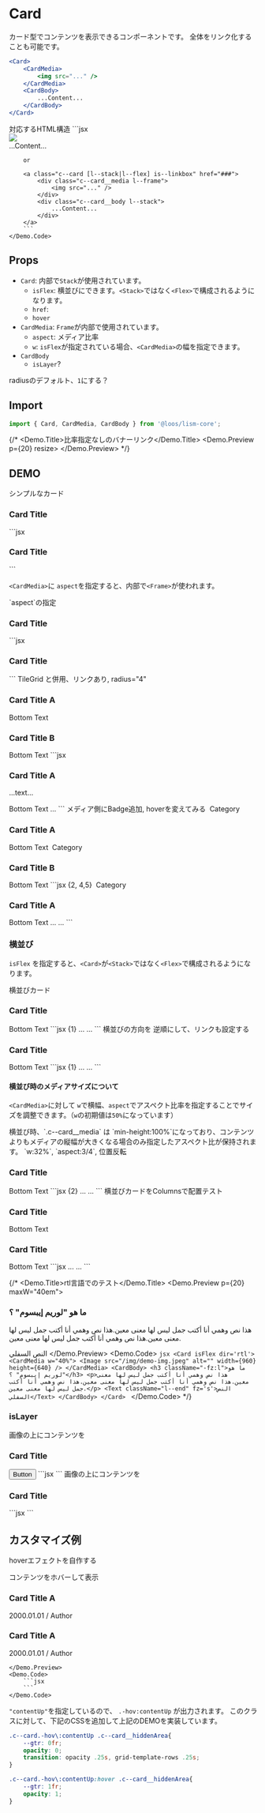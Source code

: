 

# Card

カード型でコンテンツを表示できるコンポーネントです。 全体をリンク化することも可能です。

```jsx
<Card>
	<CardMedia>
		<img src="..." />
	</CardMedia>
	<CardBody>
		...Content...
	</CardBody>
</Card>
```

<Demo>
	<Demo.Title>対応するHTML構造</Demo.Title>
	<Demo.Code>
		```jsx
		<div class="c--card [l--stack|l--flex]">
			<div class="c--card__media l--frame">
				<img src="..." />
			</div>
			<div class="c--card__body l--stack">
				...Content...
			</div>
		</div>

		or

		<a class="c--card [l--stack|l--flex] is--linkbox" href="###">
			<div class="c--card__media l--frame">
				<img src="..." />
			</div>
			<div class="c--card__body l--stack">
				...Content...
			</div>
		</a>
		```
	</Demo.Code>
</Demo>


## Props

- `Card`: 内部で`Stack`が使用されています。
	- `isFlex`: 横並びにできます。`<Stack>`ではなく`<Flex>`で構成されるようになります。
	- `href`:
	- `hover`
- `CardMedia`: `Frame`が内部で使用されています。
	- `aspect`: メディア比率
	- `w`: `isFlex`が指定されている場合、`<CardMedia>`の幅を指定できます。
- `CardBody`
	- `isLayer`?

radiusのデフォルト、`1`にする？


## Import

```js
import { Card, CardMedia, CardBody } from '@loos/lism-core';
```


{/* <Demo>
	<Demo.Title>比率指定なしのバナーリンク</Demo.Title>
	<Demo.Preview p={20} resize>
		<Box fz='fluid'>
			<DammyText  />
		</Box>
	</Demo.Preview>
</Demo> */}


## DEMO

<Demo>
	<Demo.Title>シンプルなカード</Demo.Title>
	<Demo.Preview p={30} maxW="32em">
		<Card>
			<CardMedia aspect="2/1">
				<img src="/img/demo-img.jpeg" alt="" loading="lazy" width={960} height={640} />
			</CardMedia>
			<CardBody>
				<h3 className="-fz:l">Card Title</h3>
				<DammyText lang='ja' length='m' />
			</CardBody>
		</Card>
	</Demo.Preview>
	<Demo.Code>
		```jsx
		<Card>
			<CardMedia aspect="2/1">
				<img src="/img/demo-img.jpeg" alt="" loading="lazy" width={960} height={640} />
			</CardMedia>
			<CardBody>
				<h3 className="-fz:l">Card Title</h3>
				<DammyText />
			</CardBody>
		</Card>
		```
	</Demo.Code>
</Demo>


`<CardMedia>`に `aspect`を指定すると、内部で`<Frame>`が使われます。

<Demo>
	<Demo.Title>`aspect`の指定</Demo.Title>
	<Demo.Preview p={30} maxW="32em">
		<Card>
			<CardMedia aspect="2/1">
				<img src="/img/demo-img.jpeg" alt="" loading="lazy" width={960} height={640} />
			</CardMedia>
			<CardBody>
				<h3 className="-fz:l">Card Title</h3>
				<DammyText lang='ja' length='m' />
			</CardBody>
		</Card>
	</Demo.Preview>
	<Demo.Code>
	```jsx
	<Card>
		<CardMedia aspect="2/1">
			<img src="/img/demo-img.jpeg" alt="" loading="lazy" width={960} height={640} />
		</CardMedia>
		<CardBody>
			<h3 className="-fz:l">Card Title</h3>
			<DammyText />
		</CardBody>
	</Card>
	```
	</Demo.Code>
</Demo>



<Demo>
	<Demo.Title>TileGrid と併用、リンクあり, radius="4"</Demo.Title>
	<Demo.Preview resize p={20}>
		<TileGrid itemMinW="20rem" gap={20}>
			<Card href="#card-demo" radius="4">
				<CardMedia aspect="16/9">
					<Image src="/img/demo-img.jpeg" alt="" width={960} height={640} />
				</CardMedia>
				<CardBody>
					<h3 className="-fz:l">Card Title A</h3>
					<DammyText />
					<Text ta="right" mt="auto" fz="s">Bottom Text</Text>
				</CardBody>
			</Card>
			<Card href="#card-demo" radius="4">
				<CardMedia aspect="16/9">
					<Image src="/img/demo-img.jpeg" alt="" width={960} height={640} />
				</CardMedia>
				<CardBody>
					<h3 className="-fz:l">Card Title B</h3>
					<DammyText length="m" />
					<Text ta="right" mt="auto" fz="s">Bottom Text</Text>
				</CardBody>
			</Card>
		</TileGrid>
	</Demo.Preview>
	<Demo.Code>
		```jsx
		<TileGrid itemMinW="20rem" gap={20}>
			<Card href="#card-demo" radius="4">
				<CardMedia aspect="16/9">
					<Image src="/img/demo-img.jpeg" alt="" width={960} height={640} />
				</CardMedia>
				<CardBody lh="s">
					<h3 className="-fz:l">Card Title A</h3>
					<p>...text...</p>
					<Text ta="right" mt="auto" fz="s">Bottom Text</Text>
				</CardBody>
			</Card>
			<Card>...</Card>
		</TileGrid>
		```
	</Demo.Code>
</Demo>



<Demo>
	<Demo.Title>メディア側にBadge追加, hoverを変えてみる</Demo.Title>
	<Demo.Preview resize p={20}>
		<TileGrid itemMinW="20rem" gap={20}>
			<Card href="#card-demo" radius="1" hover={["shadow", "up", "mediaBright"]}>
				<CardMedia aspect="2/1">
					<Image className="is--transitionMedia" src="/img/demo-img.jpeg" alt="" width={960} height={640} />
					<Badge keycolor="black" pos="absolute" top="0" right="0">Category</Badge>
				</CardMedia>
				<CardBody lh="s">
					<h3 className="-fz:l">Card Title A</h3>
					<DammyText />
					<Text ta="right" mt="auto" pt="10" fz="s">Bottom Text</Text>
				</CardBody>
			</Card>
			<Card href="#card-demo" radius="1" hover={["shadow", "up", "mediaBright"]}>
				<CardMedia aspect="2/1">
					<Image className="is--transitionMedia" src="/img/demo-img.jpeg" alt="" width={960} height={640} />
					<Badge keycolor="black" pos="absolute" top="0" right="0">Category</Badge>
				</CardMedia>
				<CardBody lh="s">
					<h3 className="-fz:l">Card Title B</h3>
					<DammyText length="m" />
					<Text ta="right" mt="auto" pt="10" fz="s">Bottom Text</Text>
				</CardBody>
			</Card>
		</TileGrid>
	</Demo.Preview>
	<Demo.Code>
		```jsx {2, 4,5}
		<TileGrid itemMinW="20rem" gap={20}>
			<Card href="#card-demo" radius="1" hover={["shadow", "up", "mediaBright"]}>
				<CardMedia aspect="2/1">
					<Image className="is--transitionMedia" src="/img/demo-img.jpeg" alt="" width={960} height={640} />
					<Badge keycolor="black" pos="absolute" top="0" right="0">Category</Badge>
				</CardMedia>
				<CardBody lh="s">
					<h3 className="-fz:l">Card Title A</h3>
					<DammyText />
					<Text ta="right" mt="auto" pt="10" fz="s">Bottom Text</Text>
				</CardBody>
			</Card>
			<Card href="#card-demo" radius="1" hover={["shadow", "up", "mediaBright"]}>
				...
			</Card>
			<Card>...</Card>
		</TileGrid>
		```
	</Demo.Code>
</Demo>



### 横並び

`isFlex` を指定すると、`<Card>`が`<Stack>`ではなく`<Flex>`で構成されるようになります。

<Demo>
	<Demo.Title>横並びカード</Demo.Title>
	<Demo.Preview p={20} maxW="40em">
			<Card isFlex>
				<CardMedia>
					<img src="/img/demo-img.jpeg" alt="" loading="lazy" width={960} height={640} />
				</CardMedia>
				<CardBody>
					<h3 className="-fz:l">Card Title</h3>
					<DammyText/>
					<Text className="l--end" fz='s'>Bottom Text</Text>
				</CardBody>
			</Card>
	</Demo.Preview>
	<Demo.Code>
		```jsx {1}
		<Card isFlex>
			<CardMedia>
				...
			</CardMedia>
			<CardBody>
				...
			</CardBody>
		</Card>
		```
	</Demo.Code>
</Demo>


<Demo>
	<Demo.Title>横並びの方向を 逆順にして、リンクも設定する</Demo.Title>
	<Demo.Preview p={20} maxW="40em">
			<Card isFlex direction="row-reverse" href="###">
				<CardMedia>
					<img src="/img/demo-img.jpeg" alt="" loading="lazy" width={960} height={640} />
				</CardMedia>
				<CardBody>
					<h3 className="-fz:l">Card Title</h3>
					<DammyText/>
					<Text className="l--end" fz='s'>Bottom Text</Text>
				</CardBody>
			</Card>
	</Demo.Preview>
	<Demo.Code>
		```jsx {1}
		<Card isFlex direction="row-reverse" href="###">
			<CardMedia>
				...
			</CardMedia>
			<CardBody>
				...
			</CardBody>
		</Card>
		```
	</Demo.Code>
</Demo>


#### 横並び時のメディアサイズについて

`<CardMedia>`に対して `w`で横幅、`aspect`でアスペクト比率を指定することでサイズを調整できます。（`w`の初期値は`50%`になっています）


<Alert preset="info">
横並び時、`.c--card__media` は `min-height:100%`になっており、コンテンツよりもメディアの縦幅が大きくなる場合のみ指定したアスペクト比が保持されます。
</Alert>

<Demo>
	<Demo.Title>`w:32%`, `aspect:3/4`, 位置反転</Demo.Title>
	<Demo.Preview p={20} maxW="40em" resize>
		<Card isFlex>
			<CardMedia w="32%" aspect="3/4">
				<Image src="/img/demo-img.jpeg" alt="" width={960} height={640} />
			</CardMedia>
			<CardBody>
				<h3 className="-fz:l">Card Title</h3>
				<DammyText/>
				<Text className="l--end" fz='s'>Bottom Text</Text>
			</CardBody>
		</Card>
	</Demo.Preview>
	<Demo.Code>
		```jsx {2}
		<Card isFlex>
			<CardMedia w="32%" aspect="3/4">
				...
			</CardMedia>
			<CardBody>
				...
			</CardBody>
		</Card>
		```
	</Demo.Code>
</Demo>

<Demo>
	<Demo.Title>横並びカードをColumnsで配置テスト</Demo.Title>
	<Demo.Preview p={20} resize>
		<Columns cols={[1, null, 2]} gap={20}>
			<Card isFlex>
				<CardMedia w="40%">
					<Image src="/img/demo-img.jpeg" alt="" width={960} height={640} />
				</CardMedia>
				<CardBody gap={10} lh='s'>
					<h3 className="-fz:l">Card Title</h3>
					<DammyText/>
					<Text className="l--end" fz='s'>Bottom Text</Text>
				</CardBody>
			</Card>
			<Card isFlex>
				<CardMedia w="40%">
					<Image src="/img/demo-img.jpeg" alt="" width={960} height={640} />
				</CardMedia>
				<CardBody gap={10} lh='s'>
					<h3 className="-fz:l">Card Title</h3>
					<DammyText/>
					<Text className="l--end" fz='s'>Bottom Text</Text>
				</CardBody>
			</Card>
		</Columns>
	</Demo.Preview>
	<Demo.Code>
		```jsx
		<Columns cols={[1, null, 2]} gap={20}>
			<Card isFlex>
				<CardMedia w="40%" media={...} />
				<CardBody>
					...
				</CardBody>
			</Card>
			<Card isFlex>
				<CardMedia w="40%" media={...} />
				<CardBody>
					...
				</CardBody>
			</Card>
		</Columns>
		```
	</Demo.Code>
</Demo>

{/* <Demo>
	<Demo.Title>rtl言語でのテスト</Demo.Title>
	<Demo.Preview p={20} maxW="40em">
		<Card isFlex dir='rtl'>
			<CardMedia w="40%">
				<Image src="/img/demo-img.jpeg" alt="" width={960} height={640} />
			</CardMedia>
			<CardBody>
				<h3 className="-fz:l">ما هو "لوريم إيبسوم" ؟</h3>
				<p>هذا نص وهمي أنا أكتب جمل ليس لها معنى معين.هذا نص وهمي أنا أكتب جمل ليس لها معنى معين.هذا نص وهمي أنا أكتب جمل ليس لها معنى معين.</p>
				<Text className="l--end" fz='s'>النص السفلي</Text>
			</CardBody>
		</Card>
	</Demo.Preview>
	<Demo.Code>
		```jsx
		<Card isFlex dir='rtl'>
			<CardMedia w="40%">
				<Image src="/img/demo-img.jpeg" alt="" width={960} height={640} />
			</CardMedia>
			<CardBody>
				<h3 className="-fz:l">ما هو "لوريم إيبسوم" ؟</h3>
				<p>هذا نص وهمي أنا أكتب جمل ليس لها معنى معين.هذا نص وهمي أنا أكتب جمل ليس لها معنى معين.هذا نص وهمي أنا أكتب جمل ليس لها معنى معين.</p>
				<Text className="l--end" fz='s'>النص السفلي</Text>
			</CardBody>
		</Card>
		```
	</Demo.Code>
</Demo> */}


### isLayer

<Demo>
	<Demo.Title>画像の上にコンテンツを</Demo.Title>
	<Demo.Preview p={30} maxW="32em">
		<Card shadow="3">
			<CardMedia aspect="16/9">
				<Image src="/img/demo-img.jpeg" alt="" width={960} height={640} />
				<FilterLayer bgc="rgba(255,255,255,0.5)" blur="3px" brightness={1.2}/>
			</CardMedia>
			<CardBody isLayer size='cover'>
				<Stack h="100%" gap={20}>
					<h3 className="-fz:l">Card Title</h3>
					<DammyText />
					<Button className="is--end" href="#button-test" radius="99" hover="fade">Button</Button>
				</Stack>
			</CardBody>
		</Card>
	</Demo.Preview>
	<Demo.Code>
		```jsx
		```
	</Demo.Code>
</Demo>

<Demo>
	<Demo.Title>画像の上にコンテンツを</Demo.Title>
	<Demo.Preview p={30} maxW="32em">
		<Card shadow="3" href="#card-test">
			<CardMedia aspect="4/3">
				<Image src="/img/demo-img.jpeg" alt="" width={960} height={640} />
			</CardMedia>
			<CardBody isLayer position='bottom' w='100%' size="contain" z='0'>
				<FilterLayer bgc="rgba(255,255,255,0.6)" blur="3px" brightness={1.2} z='-1'/>
				<Stack h="100%" gap={10}>
					<h3 className="-fz:r">Card Title</h3>
					<DammyText fz='s'/>
				</Stack>
			</CardBody>
		</Card>
	</Demo.Preview>
	<Demo.Code>
		```jsx
		```
	</Demo.Code>
</Demo>


## カスタマイズ例

hoverエフェクトを自作する

<Demo>
	<Demo.Title>コンテンツをホバーして表示</Demo.Title>
	<Demo.Preview resize p={20}>
		<TileGrid itemMinW="20rem" gap={20}>
			<Card href="#card-demo" radius="1" hover={["contentUp", "mediaZoom"]}>
				<CardMedia aspect="4/3">
					<Image src="/img/demo-img.jpeg" alt="" width={960} height={640} />
				</CardMedia>
				<CardBody isLayer position='bottom' w='100%' p={0} size="contain">
					<FilterLayer blur="4px" brightness={1.2}/>
					<Box pos="relative" z="1" p='box' bgc="rgba(255,255,255,0.5)" c="black">
						<h3 className="-fz:r">Card Title A</h3>
						<Grid className="c--card__hiddenArea">
							<Box ov="hidden">
								<DammyText  py={10} fz="s" lh="1.5" opacity=".75" />
							</Box>
						</Grid>
						<Text fz="s" opacity=".75">2000.01.01 / Author</Text>
					</Box>
				</CardBody>
			</Card>
			<Card href="#card-demo" radius="1" hover={["contentUp", "mediaZoom"]}>
				<CardMedia aspect="4/3">
					<Image src="/img/demo-img.jpeg" alt="" width={960} height={640} />
				</CardMedia>
				<CardBody isLayer position='bottom' w='100%' p={0} size="contain">
					<FilterLayer blur="4px" brightness={1.2}/>
					<Box pos="relative" z="1" p='box' bgc="rgba(255,255,255,0.5)" c="black">
						<h3 className="-fz:r">Card Title A</h3>
						<Grid className="c--card__hiddenArea">
							<Box ov="hidden">
								<DammyText  py={10} fz="s" lh="1.5" opacity=".75" />
							</Box>
						</Grid>
						<Text fz="s" opacity=".75">2000.01.01 / Author</Text>
					</Box>
				</CardBody>
			</Card>
		</TileGrid>

	</Demo.Preview>
	<Demo.Code>
		```jsx
		```
	</Demo.Code>
</Demo>

`"contentUp"`を指定しているので、 `.-hov:contentUp` が出力されます。
このクラスに対して、下記のCSSを追加して上記のDEMOを実装しています。

```scss
.c--card.-hov\:contentUp .c--card__hiddenArea{
	--gtr: 0fr;
	opacity: 0;
	transition: opacity .25s, grid-template-rows .25s;
}

.c--card.-hov\:contentUp:hover .c--card__hiddenArea{
	--gtr: 1fr;
	opacity: 1;
}
```
